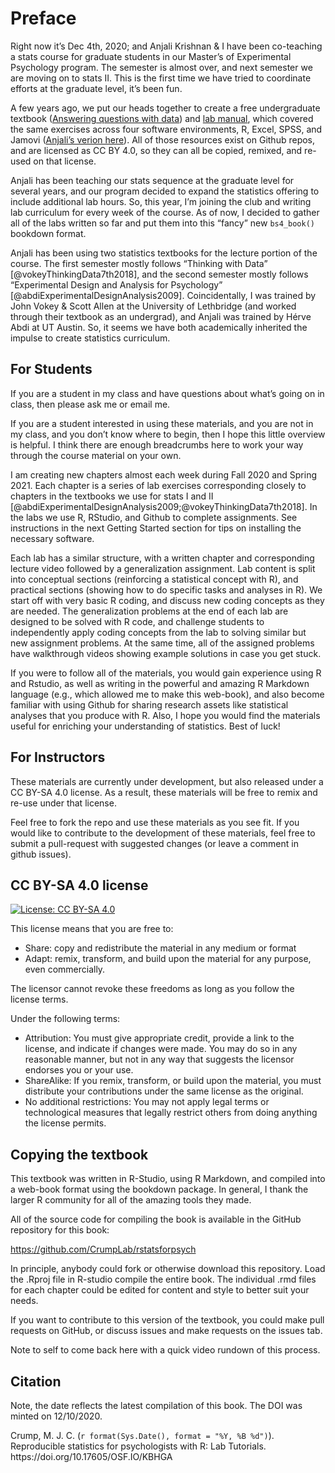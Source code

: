 # Preface {.unnumbered}

Right now it's Dec 4th, 2020; and Anjali Krishnan & I have been co-teaching a stats course for graduate students in our Master's of Experimental Psychology program. The semester is almost over, and next semester we are moving on to stats II. This is the first time we have tried to coordinate efforts at the graduate level, it's been fun.

A few years ago, we put our heads together to create a free undergraduate textbook ([Answering questions with data](https://crumplab.github.io/statistics/)) and [lab manual](https://crumplab.github.io/statisticsLab/), which covered the same exercises across four software environments, R, Excel, SPSS, and Jamovi ([Anjali's verion here](https://anjkrishnan.github.io/StatLab_jamovi)). All of those resources exist on Github repos, and are licensed as CC BY 4.0, so they can all be copied, remixed, and re-used on that license.

Anjali has been teaching our stats sequence at the graduate level for several years, and our program decided to expand the statistics offering to include additional lab hours. So, this year, I'm joining the club and writing lab curriculum for every week of the course. As of now, I decided to gather all of the labs written so far and put them into this "fancy" new `bs4_book()` bookdown format.

Anjali has been using two statistics textbooks for the lecture portion of the course. The first semester mostly follows "Thinking with Data" [@vokeyThinkingData7th2018], and the second semester mostly follows "Experimental Design and Analysis for Psychology" [@abdiExperimentalDesignAnalysis2009]. Coincidentally, I was trained by John Vokey & Scott Allen at the University of Lethbridge (and worked through their textbook as an undergrad), and Anjali was trained by Hérve Abdi at UT Austin. So, it seems we have both academically inherited the impulse to create statistics curriculum.

## For Students

If you are a student in my class and have questions about what's going on in class, then please ask me or email me.

If you are a student interested in using these materials, and you are not in my class, and you don't know where to begin, then I hope this little overview is helpful. I think there are enough breadcrumbs here to work your way through the course material on your own.

I am creating new chapters almost each week during Fall 2020 and Spring 2021. Each chapter is a series of lab exercises corresponding closely to chapters in the textbooks we use for stats I and II [@abdiExperimentalDesignAnalysis2009;@vokeyThinkingData7th2018]. In the labs we use R, RStudio, and Github to complete assignments. See instructions in the next Getting Started section for tips on installing the necessary software. 

Each lab has a similar structure, with a written chapter and corresponding lecture video followed by a generalization assignment. Lab content is split into conceptual sections (reinforcing a statistical concept with R), and practical sections (showing how to do specific tasks and analyses in R). We start off with very basic R coding, and discuss new coding concepts as they are needed. The generalization problems at the end of each lab are designed to be solved with R code, and challenge students to independently apply coding concepts from the lab to solving similar but new assignment problems. At the same time, all of the assigned problems have walkthrough videos showing example solutions in case you get stuck.

If you were to follow all of the materials, you would gain experience using R and Rstudio, as well as writing in the powerful and amazing R Markdown language (e.g., which allowed me to make this web-book), and also become familiar with using Github for sharing research assets like statistical analyses that you produce with R. Also, I hope you would find the materials useful for enriching your understanding of statistics. Best of luck!

## For Instructors

These materials are currently under development, but also released under a CC BY-SA 4.0 license. As a result, these materials will be free to remix and re-use under that license. 

Feel free to fork the repo and use these materials as you see fit. If you would like to contribute to the development of these materials, feel free to submit a pull-request with suggested changes (or leave a comment in github issues).

## CC BY-SA 4.0 license

[![License: CC BY-SA 4.0](https://img.shields.io/badge/License-CC%20BY--SA%204.0-lightgrey.svg)](https://creativecommons.org/licenses/by-sa/4.0/)

This license means that you are free to:

- Share: copy and redistribute the material in any medium or format
- Adapt: remix, transform, and build upon the material for any purpose, even commercially.

The licensor cannot revoke these freedoms as long as you follow the license terms.

Under the following terms:

- Attribution: You must give appropriate credit, provide a link to the license, and indicate if changes were made. You may do so in any reasonable manner, but not in any way that suggests the licensor endorses you or your use.
- ShareAlike: If you remix, transform, or build upon the material, you must distribute your contributions under the same license as the original.
- No additional restrictions: You may not apply legal terms or technological measures that legally restrict others from doing anything the license permits.

## Copying the textbook

This textbook was written in R-Studio, using R Markdown, and compiled into a web-book format using the bookdown package. In general, I thank the larger R community for all of the amazing tools they made.

All of the source code for compiling the book is available in the GitHub repository for this book:

<https://github.com/CrumpLab/rstatsforpsych>

In principle, anybody could fork or otherwise download this repository. Load the .Rproj file in R-studio compile the entire book. The individual .rmd files for each chapter could be edited for content and style to better suit your needs.

If you want to contribute to this version of the textbook, you could make pull requests on GitHub, or discuss issues and make requests on the issues tab.

Note to self to come back here with a quick video rundown of this process.

## Citation

Note, the date reflects the latest compilation of this book. The DOI was minted on 12/10/2020.

Crump, M. J. C. (`r format(Sys.Date(), format = "%Y, %B %d")`). Reproducible statistics for psychologists with R: Lab Tutorials. https://doi.org/10.17605/OSF.IO/KBHGA


